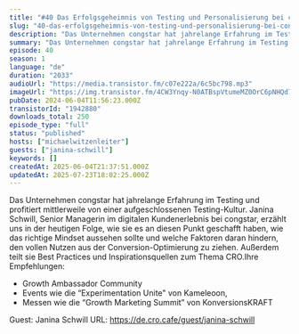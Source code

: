 ```yaml
---
title: "#40 Das Erfolgsgeheimnis von Testing und Personalisierung bei congstar - mit Janina Schwill"
slug: "40-das-erfolgsgeheimnis-von-testing-und-personalisierung-bei-congstar-mit-janina-schwill"
description: "Das Unternehmen congstar hat jahrelange Erfahrung im Testing und profitiert mittlerweile von einer aufgeschlossenen Testing-Kultur. Janina Schwill, Senior Managerin im digitalen Kundenerlebnis bei congstar, erzählt uns in der heutigen Folge, wie sie es an diesen Punkt geschafft haben, wie das richtige Mindset aussehen sollte und welche Faktoren daran hindern, den vollen Nutzen aus der Conversion-Optimierung zu ziehen. Außerdem teilt sie Best Practices und Inspirationsquellen zum Thema CRO.Ihre Empfehlungen:\n\n- Growth Ambassador Community\n- Events wie die “Experimentation Unite\" von Kameleoon,\n- Messen wie die “Growth Marketing Summit” von KonversionsKRAFT\n\n Guest: Janina Schwill URL: https://de.cro.cafe/guest/janina-schwill"
summary: "Das Unternehmen congstar hat jahrelange Erfahrung im Testing und profitiert mittlerweile von einer aufgeschlossenen Testing-Kultur. Janina Schwill, Senior Managerin im digitalen Kundenerlebnis bei congstar, erzählt uns in der heutigen Folge, wie sie es an diesen Punkt geschafft haben, wie das richtige Mindset aussehen sollte und welche Faktoren daran hindern, den vollen Nutzen aus der Conversion-Optimierung zu ziehen. Außerdem teilt sie Best Practices und Inspirationsquellen zum Thema CRO.Ihre Empfehlungen:Growth Ambassador CommunityEvents wie die “Experimentation Unite\" von Kameleoon,Messen wie die “Growth Marketing Summit” von KonversionsKRAFT Guest: Janina Schwill URL: https://de.cro.cafe/guest/janina-schwill"
episode: 40
season: 1
language: "de"
duration: "2033"
audioUrl: "https://media.transistor.fm/c07e222a/6c5bc798.mp3"
imageUrl: "https://img.transistor.fm/4CW3Ynqy-N0ATBspVtumeMZ0OrC6pNHQd7SposWfU-0/rs:fill:0:0:1/w:3000/h:3000/q:60/aHR0cHM6Ly9pbWct/dXBsb2FkLXByb2R1/Y3Rpb24udHJhbnNp/c3Rvci5mbS80YmM2/MjVjODQ5OTRiNDZm/MWE3ZmQ3NTZhYmNh/Y2M5Ni5qcGc.webp"
pubDate: 2024-06-04T11:56:23.000Z
transistorId: "1942880"
downloads_total: 250
episode_type: "full"
status: "published"
hosts: ["michaelwitzenleiter"]
guests: ["janina-schwill"]
keywords: []
createdAt: 2025-06-04T21:37:51.000Z
updatedAt: 2025-07-23T18:02:25.000Z
---
```


Das Unternehmen congstar hat jahrelange Erfahrung im Testing und profitiert mittlerweile von einer aufgeschlossenen Testing-Kultur. Janina Schwill, Senior Managerin im digitalen Kundenerlebnis bei congstar, erzählt uns in der heutigen Folge, wie sie es an diesen Punkt geschafft haben, wie das richtige Mindset aussehen sollte und welche Faktoren daran hindern, den vollen Nutzen aus der Conversion-Optimierung zu ziehen. Außerdem teilt sie Best Practices und Inspirationsquellen zum Thema CRO.Ihre Empfehlungen:

- Growth Ambassador Community
- Events wie die “Experimentation Unite" von Kameleoon,
- Messen wie die “Growth Marketing Summit” von KonversionsKRAFT

 Guest: Janina Schwill URL: https://de.cro.cafe/guest/janina-schwill
